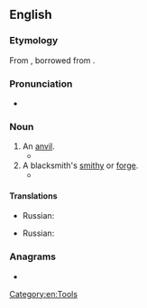 ==English==

===Etymology===
From {{inh|en|enm|stethi}}, borrowed from {{der|en|non|steði}}.

===Pronunciation===
* {{IPA|en|/ˈstɪði/}}
{{rfap|en}}

===Noun===
{{en-noun}}

# An [[anvil]].
#* {{RQ:Scott Tales of the Crusaders|passage=how to forge his sword upon the '''stithy''', as well as how to use it in battle}}
# A blacksmith's [[smithy]] or [[forge]].
#* {{RQ:Shakespeare Hamlet|III|ii|passage=As foul as Vulcan's '''stithy'''.}}

====Translations====
{{trans-top|an anvil}}
* Russian: {{t+|ru|накова́льня|f}}
{{trans-mid}}
{{trans-bottom}}

{{trans-top|smithy or forge}}
* Russian: {{t+|ru|ку́зница|f}}
{{trans-mid}}
{{trans-bottom}}

===Anagrams===
* {{anagrams|en|a=histty|shitty}}

[[Category:en:Tools]]